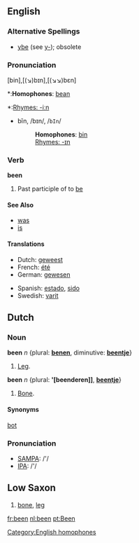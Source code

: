 ==English==

{{rank|who|said|would|46|been|will|no|them}}

===Alternative Spellings===
*[[ybe]] (see [[y-]]); obsolete

===Pronunciation===
[bin],[(↘)bɪn],[(↘↘)bɛn]
*:'''Homophones''': [[bean]] [[Category:English homophones]]
*:[[Rhymes:English:-iːn|Rhymes: -iːn]]
*bĭn, /bɪn/, /<tt>bIn</tt>/
*:'''Homophones''': [[bin]]
*:[[Rhymes:English:-ɪn|Rhymes: -ɪn]]

===Verb===
'''been''' 
# Past participle of to [[be]]

====See Also====
*[[was]]
*[[is]]

====Translations====
{{top}}
* Dutch: [[geweest]]
* French: [[été]]
* German: [[gewesen]]
{{mid}}
* Spanish: [[estado]], [[sido]]
* Swedish: [[varit]]
{{bottom}}

==Dutch==
===Noun===
'''been''' ''n'' {plural: '''[[benen]]''', diminutive: '''[[beentje]]'''}
#[[leg|Leg]].

'''been''' ''n'' {plural: ''''[beenderen]]''', '''[[beentje]]'''}
#[[bone|Bone]].

====Synonyms====
[[bot]]

=== Pronunciation ===
*[[w:SAMPA|SAMPA]]: /'/
*[[w:IPA|IPA]]: /'/

==Low Saxon==
# [[bone]], [[leg]]

[[fr:been]]
[[nl:been]]
[[pt:Been]]